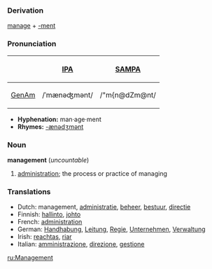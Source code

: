 ===Derivation===
[[manage]] + [[-ment]]

===Pronunciation===
{| border=1 cellpadding=5
! !! [[w:IPA|IPA]] !! [[w:SAMPA|SAMPA]]
|-
! [[GenAm]]
| /ˈmænəʤmənt/ || /"m{n@dZm@nt/
|}

*'''Hyphenation:''' man·age·ment
*'''Rhymes:''' [[Rhymes:English:-ænədʒmənt|-ænədʒmənt]]

===Noun===
'''management''' (''uncountable'')
# [[administration]]; the process or practice of managing

===Translations===
*Dutch: management, [[administratie]], [[beheer]], [[bestuur]], [[directie]]
*Finnish: [[hallinto]], [[johto]]
*French: [[administration]]
*German: [[Handhabung]], [[Leitung]], [[Regie]], [[Unternehmen]], [[Verwaltung]]
*Irish: [[reachtas]], [[riar]]
*Italian: [[amministrazione]], [[direzione]], [[gestione]]

[[ru:Management]]